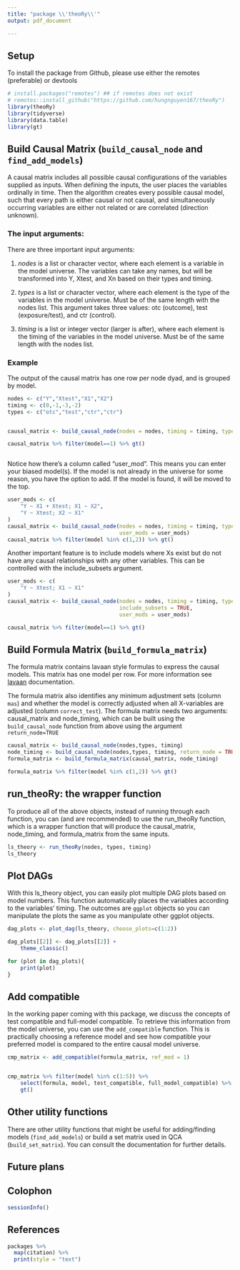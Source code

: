 ```yaml
---
title: "package \\'theoRy\\'"
output: pdf_document

---
```




## Setup

To install the package from Github, please use either the remotes (preferable) or devtools

```r
# install.packages("remotes") ## if remotes does not exist
# remotes::install_github("https://github.com/hungnguyen167/theoRy")
library(theoRy)
library(tidyverse)
library(data.table)
library(gt)
```

## Build Causal Matrix (`build_causal_node` and `find_add_models`)

A causal matrix includes all possible causal configurations of the variables supplied as inputs. When defining the inputs, the user places the variables ordinally in time. Then the algorithm creates every possible causal model, such that every path is either causal or not causal, and simultaneously occurring variables are either not related or are correlated (direction unknown).

### The input arguments:

There are three important input arguments:

1. <i>nodes</i> is a list or character vector, where each element is a variable in the model universe. The variables can take any names, but will be transformed into Y, Xtest, and Xn based on their types and timing. 

2. <i>types</i> is a list or character vector, where each element is the type of the variables in the model universe. Must be of the same length with the nodes list. This argument takes three values: otc (outcome), test (exposure/test), and ctr (control).

3. <i>timing</i> is a list or integer vector (larger is after), where each element is the timing of the variables in the model universe. Must be of the same length with the nodes list. 



### Example

The output of the causal matrix has one row per node dyad, and is grouped by model. 


```r

nodes <- c("Y","Xtest","X1","X2")
timing <- c(0,-1,-3,-2)
types <- c("otc","test","ctr","ctr")


causal_matrix <- build_causal_node(nodes = nodes, timing = timing, types=types) 

causal_matrix %>% filter(model==1) %>% gt()



```
 
Notice how there's a column called "user_mod". This means you can enter your biased model(s). If the model is not already in the universe for some reason, you have the option to add. If the model is found, it will be moved to the top.

```r
user_mods <- c(
    "Y ~ X1 + Xtest; X1 ~ X2",
    "Y ~ Xtest; X2 ~ X1"
)
causal_matrix <- build_causal_node(nodes = nodes, timing = timing, types=types,
                                   user_mods = user_mods)
causal_matrix %>% filter(model %in% c(1,2)) %>% gt()
```
Another important feature is to include models where Xs exist but do not have any causal relationships with any other variables. This can be controlled with the include_subsets argument.


```r
user_mods <- c(
    "Y ~ Xtest; X1 ~ X1"
)
causal_matrix <- build_causal_node(nodes = nodes, timing = timing, types=types,
                                   include_subsets = TRUE,
                                   user_mods = user_mods)

causal_matrix %>% filter(model==1) %>% gt()
```



## Build Formula Matrix (`build_formula_matrix`)

The formula matrix contains lavaan style formulas to express the causal models. This matrix has one model per row. For more information see [lavaan](https://cran.r-project.org/web/packages/lavaan/lavaan.pdf) documentation.

The formula matrix also identifies any minimum adjustment sets (column `mas`) and whether the model is correctly adjusted when all X-variables are adjusted (column `correct_test`). The formula matrix needs two arguments: causal_matrix and node_timing, which can be built using the `build_causal_node` function from above using the argument `return_node=TRUE`

```r
causal_matrix <- build_causal_node(nodes,types, timing)
node_timing <- build_causal_node(nodes,types, timing, return_node = TRUE)
formula_matrix <- build_formula_matrix(causal_matrix, node_timing)

formula_matrix %>% filter(model %in% c(1,2)) %>% gt()
```

## run_theoRy: the wrapper function

To produce all of the above objects, instead of running through each function, you can (and are recommended) to use the run_theoRy function, which is a wrapper function that will produce the causal_matrix, node_timing, and formula_matrix from the same inputs.

```r
ls_theory <- run_theoRy(nodes, types, timing)
ls_theory
```

## Plot DAGs

With this ls_theory object, you can easily plot multiple DAG plots based on model numbers. This function automatically places the variables according to the variables' timing. The outcomes are `ggplot` objects so you can manipulate the plots the same as you manipulate other ggplot objects.

```r

dag_plots <- plot_dag(ls_theory, choose_plots=c(1:2))

dag_plots[[2]] <- dag_plots[[2]] +
    theme_classic()

for (plot in dag_plots){
    print(plot)
}
```

## Add compatible

In the working paper coming with this package, we discuss the concepts of test compatible and full-model compatible. To retrieve this information from the model universe, you can use the `add_compatible` function. This is practically choosing a reference model and see how compatible your preferred model is compared to the entire causal model universe. 

```r
cmp_matrix <- add_compatible(formula_matrix, ref_mod = 1)


cmp_matrix %>% filter(model %in% c(1:5)) %>%  
    select(formula, model, test_compatible, full_model_compatible) %>%
    gt()
```




## Other utility functions

There are other utility functions that might be useful for adding/finding models (`find_add_models`) or build a set matrix used in QCA (`build_set_matrix`). You can consult the documentation for further details.

## Future plans

## Colophon

```r
sessionInfo()
```

## References

```r
packages %>%
  map(citation) %>%
  print(style = "text")
```
